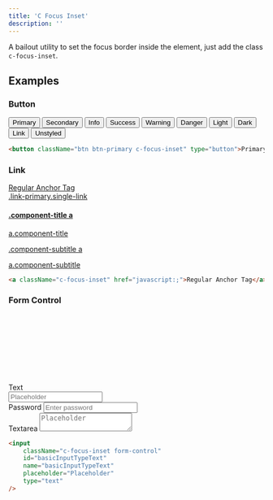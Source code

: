 ```yaml
---
title: 'C Focus Inset'
description: ''
---
```


A bailout utility to set the focus border inside the element, just add the class `c-focus-inset`.

## Examples

### Button

<button className="btn btn-primary c-focus-inset" type="button">
	Primary
</button>
<button className="btn btn-secondary c-focus-inset" type="button">
	Secondary
</button>
<button className="btn btn-info c-focus-inset" type="button">
	Info
</button>
<button className="btn btn-success c-focus-inset" type="button">
	Success
</button>
<button className="btn btn-warning c-focus-inset" type="button">
	Warning
</button>
<button className="btn btn-danger c-focus-inset" type="button">
	Danger
</button>
<button className="btn btn-light c-focus-inset" type="button">
	Light
</button>
<button className="btn btn-dark c-focus-inset" type="button">
	Dark
</button>
<button className="btn btn-link c-focus-inset" type="button">
	Link
</button>
<button className="btn btn-unstyled c-focus-inset" type="button">
	Unstyled
</button>

```html
<button className="btn btn-primary c-focus-inset" type="button">Primary</button>
```

### Link

<div>
	<a className="c-focus-inset" href="javascript:;">
		Regular Anchor Tag
	</a>
</div>
<div>
	<a className="c-focus-inset link-primary single-link" href="javascript:;">
		.link-primary.single-link
	</a>
</div>
<h4 className="component-title">
	<a className="c-focus-inset" href="javascript:;">
		.component-title a
	</a>
</h4>
<a className="component-title c-focus-inset" href="javascript:;">
	a.component-title
</a>
<p className="component-subtitle">
	<a className="c-focus-inset" href="javascript:;">
		.component-subtitle a
	</a>
</p>
<a className="component-subtitle c-focus-inset" href="javascript:;">
	a.component-subtitle
</a>

```html
<a className="c-focus-inset" href="javascript:;">Regular Anchor Tag</a>
```

### Form Control

<div className="sheet">
	<div className="form-group">
		<label for="basicInputTypeText">
			Text
			<span className="reference-mark">
				<svg
					className="lexicon-icon lexicon-icon-asterisk"
					focusable="false"
					role="presentation"
				>
					<use xlink:href="{{rootPath}}/images/icons/icons.svg#asterisk" />
				</svg>
			</span>
		</label>
		<input
			className="c-focus-inset form-control"
			id="basicInputTypeText"
			name="basicInputTypeText"
			placeholder="Placeholder"
			type="text"
		/>
	</div>
	<div className="form-group">
		<label for="basicInputTypePassword">Password</label>
		<input
			className="c-focus-inset form-control"
			id="basicInputTypePassword"
			name="basicInputTypePassword"
			placeholder="Enter password"
			type="password"
		/>
	</div>
	<div className="form-group">
		<label for="basicInputTypeTextarea">Textarea</label>
		<textarea
			className="c-focus-inset form-control"
			id="basicInputTypeTextarea"
			name="basicInputTypeTextarea"
			placeholder="Placeholder"
		></textarea>
	</div>
</div>

```html
<input
	className="c-focus-inset form-control"
	id="basicInputTypeText"
	name="basicInputTypeText"
	placeholder="Placeholder"
	type="text"
/>
```
